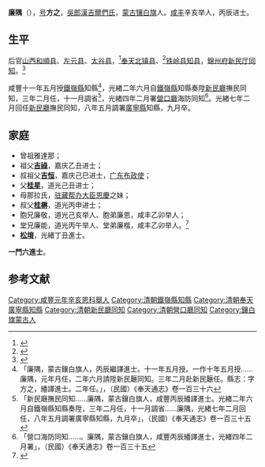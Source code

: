 {{明清人物信息框
| 姓名 = 廉隅
| 圖片名稱=  
| 圖片大小 = 220px
| 圖片說明 =  
| 最高職務 =  知府
| 國家 = 大清
| 爵位 =
| 籍貫 = 
| 旗籍 = [[蒙古|蒙古]][[鑲白旗|鑲白旗]]
| 字號 =  
| 諡號 = 
| 出生日期 = ？年？月？日
| 出生地點 = 
| 逝世日期 = 光緒八年九月
| 逝世地點 = 
| 墓葬 =  
| 配偶 =  
| 親屬 =  
| 出身 = 
* 
| 經歷 = 
| 著作 =  
*
*
*
}}
'''廉隅'''（{{bd|1823年| |1882年}}），[[号|号]]'''方之'''，[[吳郎漢吉爾們氏|吳郎漢吉爾們氏]]，[[蒙古|蒙古]][[镶白旗|镶白旗]]人。[[咸丰|咸丰]]辛亥举人，丙辰进士。

==生平==
后官[[山西|山西]][[和順县|和順县]]、[[左云县|左云县]]、[[太谷县|太谷县]]，<ref>{{cite book |title=左云县志. China: 中华书局, 1999.}}</ref>[[奉天|奉天]][[北镇县|北镇县]]、<ref>{{cite book |title=北镇县志. China: 辽宁人民出版社, 1990.}}</ref>[[铁岭县|铁岭县]][[知县|知县]]，[[錦州府|錦州府]][[新民厅|新民厅]][[同知|同知]]。<ref>{{cite book |title=宮中檔光緖朝奏摺. Taiwan: 國立故宮博物院, 1973.}}</ref>

咸豐十一年五月授[[鐵嶺縣|鐵嶺縣]]知縣<ref>「廉隅，蒙古鑲白旗人，丙辰繼譯進士。十一年五月授。一作十年五月授……廉隅，元年月任，二年六月請陞新民㕔同知。三年二月赴新民㕔任。縣志：字方之，繙譯進士。二年任。」，（民國）《奉天通志》卷一百三十六</ref>，光緖二年六月自[[鐵嶺縣|鐵嶺縣]]知縣奏陞[[新民廳|新民廳]]撫民同知，三年二月任，十一月調省<ref>「新民廰撫民同知……廉隅，蒙古鑲白旗人，咸豐丙辰繙譯進士。光緖二年六月自鐵嶺縣知縣奏陞，三年二月任，十一月調省……廉隅，光緖七年二月回任，八年五月調署廣寧縣知縣，九月卒」，（民國）《奉天通志》卷一百三十五</ref>，光緖四年二月署[[營口廳|營口廳]]海防同知<ref>「營口海防同知……。廉隅，蒙古鑲白旗人，咸豐丙辰繙譯進士，光緖四年二月署」，（民國）《奉天通志》卷一百三十五</ref>。光緖七年二月回任[[新民廳|新民廳]]撫民同知，八年五月調署[[廣寧縣|廣寧縣]]知縣，九月卒。
==家庭==
*曾祖雅達那；
*祖父'''[[吉祿|吉祿]]'''，嘉庆乙丑进士；
*叔祖父'''[[吉恒|吉恒]]'''，嘉庆己巳进士，[[广东|广东]][[布政使|布政使]]；
*父'''[[桂星|桂星]]'''，道光己丑进士；
*母那拉氏，[[驻藏帮办大臣|驻藏帮办大臣]][[恩慶|恩慶]]之妹；
*叔父'''[[桂楙|桂楙]]'''，道光丙申进士；
*胞兄廉敬，道光己亥举人、胞弟廉恩，咸丰乙卯举人；
*堂兄廉能，道光丙午举人、堂弟廉楷，咸丰乙卯举人。<ref>{{cite book |title=咸丰五年順天乡试同年錄：廉恩履历}}</ref>
*'''[[松堉|松堉]]'''，光緒丁丑進士。
'''一門六進士'''。

==参考文献==
{{reflist}}
{{咸豐六年丙辰科殿試金榜}}
[[Category:咸豐元年辛亥恩科舉人|Category:咸豐元年辛亥恩科舉人]]
[[Category:清朝鐵嶺縣知縣|Category:清朝鐵嶺縣知縣]]
[[Category:清朝奉天廣寧縣知縣|Category:清朝奉天廣寧縣知縣]]
[[Category:清朝新民廳同知|Category:清朝新民廳同知]]
[[Category:清朝營口廳同知|Category:清朝營口廳同知]]
[[Category:鑲白旗蒙古人|Category:鑲白旗蒙古人]]